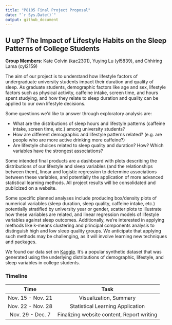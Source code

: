 ```yaml
---
title: "P8105 Final Project Proposal"
date: "`r Sys.Date()`"
output: github_document
---
```


## U up? The Impact of Lifestyle Habits on the Sleep Patterns of College Students

**Group Members**: Kate Colvin (kac2301), Yuying Lu (yl5839), and Chhiring Lama (cyl2159)

The aim of our project is to understand how lifestyle factors of undergraduate university students impact their duration and quality of sleep. As graduate students, demographic factors like age and sex, lifestyle factors such as physical activity, caffeine intake, screen time, and hours spent studying, and how they relate to sleep duration and quality can be applied to our own lifestyle decisions. 

Some questions we’d like to answer through exploratory analysis are: 

- What are the distributions of sleep hours and lifestyle patterns (caffeine intake, screen time, etc.) among university students? 
- How are different demographic and lifestyle patterns related? (e.g. are people who are more active drinking more caffeine?)
- Are lifestyle choices related to sleep quality and duration? How? Which variables have the strongest associations? 

Some intended final products are a dashboard with plots describing the distributions of our lifestyle and sleep variables (and the relationships between them), linear and logistic regression to determine associations between these variables, and potentially the application of more advanced statistical learning methods. All project results will be consolidated and publicized on a website.

Some specific planned analyses include producing box/density plots of numerical variables (sleep duration, sleep quality, caffeine intake, etc.) potentially stratified by university year or gender, scatter plots to illustrate how these variables are related, and linear regression models of lifestyle variables against sleep outcomes. Additionally, we’re interested in applying methods like k-means clustering and principal components analysis to distinguish high and low sleep quality groups. We anticipate that applying such methods may be challenging, as it will involve learning new techniques and packages. 

We found our data set on [Kaggle](https://www.kaggle.com/datasets/arsalanjamal002/student-sleep-patterns). It’s a popular synthetic dataset that was generated using the underlying distributions of demographic, lifestyle, and sleep variables in college students. 

### Timeline

|Time|  Task  |
|:---:|:-----:|
|Nov. 15 - Nov. 21|Visualization, Summary|
|Nov. 22 - Nov. 28|Statistical Learning Application|
|Nov. 29 - Dec. 7 | Finalizing website content, Report writing|

